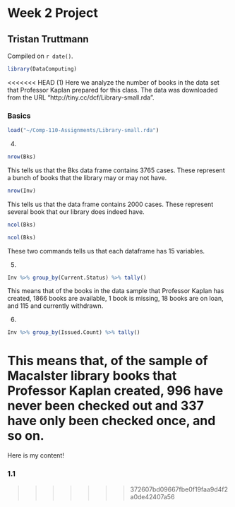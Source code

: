 # Week 2 Project

## Tristan Truttmann

<!-- leave this material as is -->
Compiled on `r date()`.

```r
library(DataComputing)
```
<!-- put your content after this line -->

<<<<<<< HEAD
(1) Here we analyze the number of books in the data set that Professor Kaplan prepared for this class.  The data was downloaded from the URL "http://tiny.cc/dcf/Library-small.rda".  

### Basics 

```r
load("~/Comp-110-Assignments/Library-small.rda")
```

(4) 

```r
nrow(Bks)
```

This tells us that the Bks data frame contains 3765 cases. These represent a bunch of books that the library may or may not have.  

```r
nrow(Inv)
```

This tells us that the data frame contains 2000 cases.  These represent several book that our library does indeed have.  

```r
ncol(Bks)
```

```r
ncol(Bks)
```

These two commands tells us that each dataframe has 15 variables.  

(5)

```r
Inv %>% group_by(Current.Status) %>% tally()
```

This means that of the books in the data sample that Professor Kaplan has created, 1866 books are available, 1 book is missing, 18 books are on loan, and 115 and currently withdrawn.

(6)

```r
Inv %>% group_by(Issued.Count) %>% tally() 
```

This means that, of the sample of Macalster library books that Professor Kaplan created, 996 have never been checked out and 337 have only been checked once, and so on.  
=======
Here is my content!

### 1.1
>>>>>>> 372607bd09667fbe0f19faa9d4f2a0de42407a56
